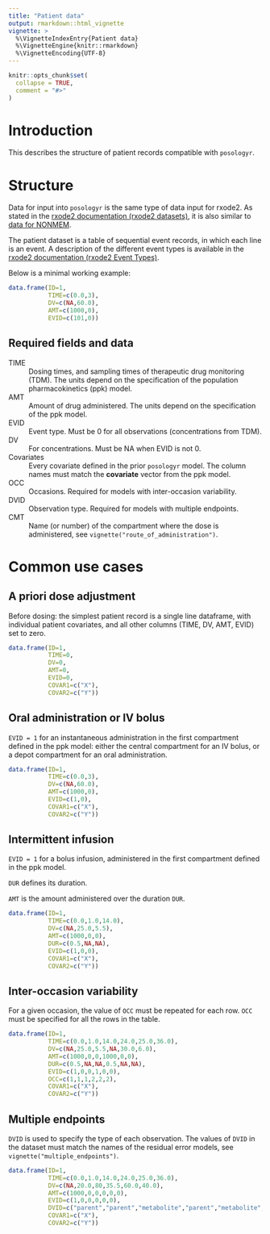 ```yaml
---
title: "Patient data"
output: rmarkdown::html_vignette
vignette: >
  %\VignetteIndexEntry{Patient data}
  %\VignetteEngine{knitr::rmarkdown}
  %\VignetteEncoding{UTF-8}
---
```


```r
knitr::opts_chunk$set(
  collapse = TRUE,
  comment = "#>"
)
```

# Introduction
This describes the structure of patient records compatible with `posologyr`.

# Structure
Data for input into `posologyr` is the same type of data input for rxode2. As stated in the [rxode2 documentation (rxode2 datasets)](https://nlmixr2.github.io/rxode2/articles/rxode2-datasets.html), it is also similar to [data for NONMEM](https://doi.org/10.1002/psp4.12404).

The patient dataset is a table of sequential event records, in which each line is an event. A description of the different event types is available in the [rxode2 documentation (rxode2 Event Types)](https://nlmixr2.github.io/rxode2/articles/rxode2-event-types.html).

Below is a minimal working example:

```r
data.frame(ID=1,
           TIME=c(0.0,3),
           DV=c(NA,60.0),
           AMT=c(1000,0),
           EVID=c(101,0))
```

## Required fields and data

TIME
: Dosing times, and sampling times of therapeutic drug monitoring (TDM). The units depend on the specification of the population pharmacokinetics (ppk) model.

AMT
: Amount of drug administered. The units depend on the specification of the ppk model.

EVID
: Event type. Must be 0 for all observations (concentrations from TDM).

DV 
: For concentrations. Must be NA when EVID is not 0.

Covariates
: Every covariate defined in the prior `posologyr` model. The column names must match the **covariate** vector from the ppk model.

OCC
: Occasions. Required for models with inter-occasion variability.

DVID
: Observation type. Required for models with multiple endpoints.

CMT
: Name (or number) of the compartment where the dose is administered, see `vignette("route_of_administration")`.

# Common use cases
## A priori dose adjustment
Before dosing: the simplest patient record is a single line dataframe, with individual patient covariates, and all other columns (TIME, DV, AMT, EVID) set to zero.

```r
data.frame(ID=1,
           TIME=0,
           DV=0,
           AMT=0,
           EVID=0,
           COVAR1=c("X"),
           COVAR2=c("Y"))
```

## Oral administration or IV bolus
`EVID = 1` for an instantaneous administration in the first compartment defined in the ppk model: either the central compartment for an IV bolus, or a depot compartment for an oral administration.

```r
data.frame(ID=1,
           TIME=c(0.0,3),
           DV=c(NA,60.0),
           AMT=c(1000,0),
           EVID=c(1,0),
           COVAR1=c("X"),
           COVAR2=c("Y"))
```

## Intermittent infusion
`EVID = 1` for a bolus infusion, administered in the first compartment defined in the ppk model.

`DUR` defines its duration.

`AMT` is the amount administered over the duration `DUR`.

```r
data.frame(ID=1,
           TIME=c(0.0,1.0,14.0),
           DV=c(NA,25.0,5.5),
           AMT=c(1000,0,0),
           DUR=c(0.5,NA,NA),
           EVID=c(1,0,0),
           COVAR1=c("X"),
           COVAR2=c("Y"))
```

## Inter-occasion variability
For a given occasion, the value of `OCC` must be repeated for each row. `OCC` must be specified for all the rows in the table.

```r
data.frame(ID=1,
           TIME=c(0.0,1.0,14.0,24.0,25.0,36.0),
           DV=c(NA,25.0,5.5,NA,30.0,6.0),
           AMT=c(1000,0,0,1000,0,0),
           DUR=c(0.5,NA,NA,0.5,NA,NA),
           EVID=c(1,0,0,1,0,0),
           OCC=c(1,1,1,2,2,2),
           COVAR1=c("X"),
           COVAR2=c("Y"))
```

## Multiple endpoints
`DVID` is used to specify the type of each observation. The values of `DVID` in the dataset must match the names of the residual error models, see `vignette("multiple_endpoints")`.

```r
data.frame(ID=1,
           TIME=c(0.0,1.0,14.0,24.0,25.0,36.0),
           DV=c(NA,20.0,80,35.5,60.0,40.0),
           AMT=c(1000,0,0,0,0,0),
           EVID=c(1,0,0,0,0,0),
           DVID=c("parent","parent","metabolite","parent","metabolite","metabolite"),
           COVAR1=c("X"),
           COVAR2=c("Y"))
```

